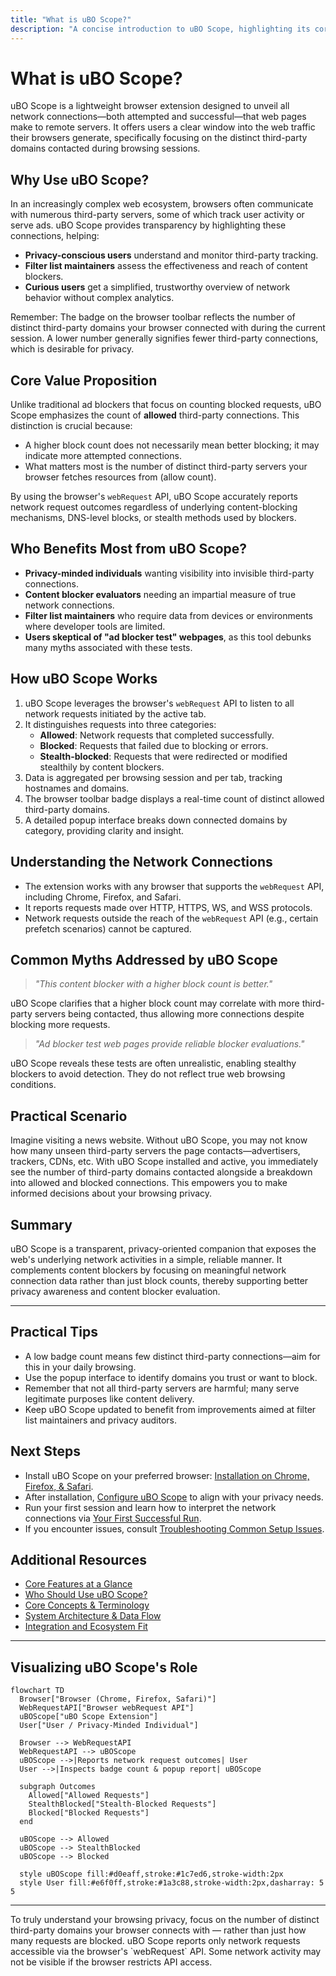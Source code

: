 ```yaml
---
title: "What is uBO Scope?"
description: "A concise introduction to uBO Scope, highlighting its core goal of revealing network connections to third-party servers for browser users. Covers the product's value proposition for privacy-minded users, filter list maintainers, and those curious about third-party tracking."
---
```


# What is uBO Scope?

uBO Scope is a lightweight browser extension designed to unveil all network connections—both attempted and successful—that web pages make to remote servers. It offers users a clear window into the web traffic their browsers generate, specifically focusing on the distinct third-party domains contacted during browsing sessions.

## Why Use uBO Scope?

In an increasingly complex web ecosystem, browsers often communicate with numerous third-party servers, some of which track user activity or serve ads. uBO Scope provides transparency by highlighting these connections, helping:  

- **Privacy-conscious users** understand and monitor third-party tracking.
- **Filter list maintainers** assess the effectiveness and reach of content blockers.
- **Curious users** get a simplified, trustworthy overview of network behavior without complex analytics.

<Check>
Remember: The badge on the browser toolbar reflects the number of distinct third-party domains your browser connected with during the current session. A lower number generally signifies fewer third-party connections, which is desirable for privacy.
</Check>

## Core Value Proposition

Unlike traditional ad blockers that focus on counting blocked requests, uBO Scope emphasizes the count of **allowed** third-party connections. This distinction is crucial because:

- A higher block count does not necessarily mean better blocking; it may indicate more attempted connections.
- What matters most is the number of distinct third-party servers your browser fetches resources from (allow count).

By using the browser's `webRequest` API, uBO Scope accurately reports network request outcomes regardless of underlying content-blocking mechanisms, DNS-level blocks, or stealth methods used by blockers.

## Who Benefits Most from uBO Scope?

- **Privacy-minded individuals** wanting visibility into invisible third-party connections.
- **Content blocker evaluators** needing an impartial measure of true network connections.
- **Filter list maintainers** who require data from devices or environments where developer tools are limited.
- **Users skeptical of "ad blocker test" webpages**, as this tool debunks many myths associated with these tests.

## How uBO Scope Works

1. uBO Scope leverages the browser's `webRequest` API to listen to all network requests initiated by the active tab.
2. It distinguishes requests into three categories:
   - **Allowed**: Network requests that completed successfully.
   - **Blocked**: Requests that failed due to blocking or errors.
   - **Stealth-blocked**: Requests that were redirected or modified stealthily by content blockers.
3. Data is aggregated per browsing session and per tab, tracking hostnames and domains.
4. The browser toolbar badge displays a real-time count of distinct allowed third-party domains.
5. A detailed popup interface breaks down connected domains by category, providing clarity and insight.

## Understanding the Network Connections

- The extension works with any browser that supports the `webRequest` API, including Chrome, Firefox, and Safari.
- It reports requests made over HTTP, HTTPS, WS, and WSS protocols.
- Network requests outside the reach of the `webRequest` API (e.g., certain prefetch scenarios) cannot be captured.

## Common Myths Addressed by uBO Scope

> _"This content blocker with a higher block count is better."_

uBO Scope clarifies that a higher block count may correlate with more third-party servers being contacted, thus allowing more connections despite blocking more requests.

> _"Ad blocker test web pages provide reliable blocker evaluations."_

uBO Scope reveals these tests are often unrealistic, enabling stealthy blockers to avoid detection. They do not reflect true web browsing conditions.

## Practical Scenario

Imagine visiting a news website. Without uBO Scope, you may not know how many unseen third-party servers the page contacts—advertisers, trackers, CDNs, etc. With uBO Scope installed and active, you immediately see the number of third-party domains contacted alongside a breakdown into allowed and blocked connections. This empowers you to make informed decisions about your browsing privacy.

## Summary

uBO Scope is a transparent, privacy-oriented companion that exposes the web's underlying network activities in a simple, reliable manner. It complements content blockers by focusing on meaningful network connection data rather than just block counts, thereby supporting better privacy awareness and content blocker evaluation.

---

## Practical Tips

- A low badge count means few distinct third-party connections—aim for this in your daily browsing.
- Use the popup interface to identify domains you trust or want to block.
- Remember that not all third-party servers are harmful; many serve legitimate purposes like content delivery.
- Keep uBO Scope updated to benefit from improvements aimed at filter list maintainers and privacy auditors.

## Next Steps

- Install uBO Scope on your preferred browser: [Installation on Chrome, Firefox, & Safari](/getting-started/introduction-and-installation/installation-instructions).
- After installation, [Configure uBO Scope](/getting-started/first-use-and-validation/configuring-extension) to align with your privacy needs.
- Run your first session and learn how to interpret the network connections via [Your First Successful Run](/getting-started/first-use-and-validation/first-successful-run).
- If you encounter issues, consult [Troubleshooting Common Setup Issues](/getting-started/first-use-and-validation/troubleshooting-and-support).

## Additional Resources

- [Core Features at a Glance](/overview/product-introduction/core-features-overview)
- [Who Should Use uBO Scope?](/overview/product-introduction/target-audience-and-scenarios)
- [Core Concepts & Terminology](/overview/how-it-works/core-concepts-terminology)
- [System Architecture & Data Flow](/overview/how-it-works/system-architecture-data-flow)
- [Integration and Ecosystem Fit](/overview/how-it-works/integration-ecosystem)

---

## Visualizing uBO Scope's Role

```mermaid
flowchart TD
  Browser["Browser (Chrome, Firefox, Safari)"]
  WebRequestAPI["Browser webRequest API"]
  uBOScope["uBO Scope Extension"]
  User["User / Privacy-Minded Individual"]

  Browser --> WebRequestAPI
  WebRequestAPI --> uBOScope
  uBOScope -->|Reports network request outcomes| User
  User -->|Inspects badge count & popup report| uBOScope

  subgraph Outcomes
    Allowed["Allowed Requests"]
    StealthBlocked["Stealth-Blocked Requests"]
    Blocked["Blocked Requests"]
  end

  uBOScope --> Allowed
  uBOScope --> StealthBlocked
  uBOScope --> Blocked

  style uBOScope fill:#d0eaff,stroke:#1c7ed6,stroke-width:2px
  style User fill:#e6f0ff,stroke:#1a3c88,stroke-width:2px,dasharray: 5 5
```

---

<Tip>
To truly understand your browsing privacy, focus on the number of distinct third-party domains your browser connects with — rather than just how many requests are blocked.
</Tip>

<Warning>
uBO Scope reports only network requests accessible via the browser's `webRequest` API. Some network activity may not be visible if the browser restricts API access.
</Warning>
